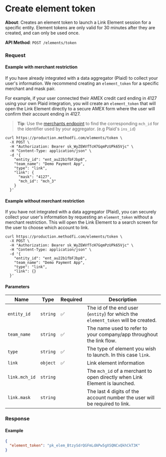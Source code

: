 # Create element token

**About**: Creates an element token to launch a Link Element session for a specific entity. Element tokens are only valid for 30 minutes after they are created, and can only be used once.


**API Method**: `POST /elements/token`

### Request

#### Example with merchant restriction
If you have already integrated with a data aggregator (Plaid) to collect your user's information. We recommend creating an `element_token` for a specific merchant and mask pair.

For example, if your user connected their AMEX credit card ending in 4127 using your own Plaid integration, you will create an `element_token` that will open the Link Element directly to a secure AMEX form where the user will confirm their account ending in 4127.

> **Tip**: Use the [merchants endpoint](../../4.%20Merchants/2-GetMerchants.md) to find the corresponding `mch_id` for the identifier used by your aggregator. (e.g Plaid's `ins_id`)

```shell
curl https://production.methodfi.com/elements/token \
  -X POST \
  -H "Authorization: Bearer sk_WyZEWVfTcH7GqmPzUPk65Vjc" \
  -H "Content-Type: application/json" \
  -d '{
    "entity_id": "ent_au22b1fbFJbp8",
    "team_name": "Demo Payment App",
    "type": "link",
    "link": {
      "mask": "4127",
      "mch_id": "mch_3"
    }
  }'
```

#### Example without merchant restriction
If you have not integrated with a data aggregator (Plaid), you can securely collect your user's information by requesting an `element_token` without a merchant restriction. This will open the Link Element to a search screen for the user to choose which account to link.

```shell
curl https://production.methodfi.com/elements/token \
  -X POST \
  -H "Authorization: Bearer sk_WyZEWVfTcH7GqmPzUPk65Vjc" \
  -H "Content-Type: application/json" \
  -d '{
    "entity_id": "ent_au22b1fbFJbp8",
    "team_name": "Demo Payment App",
    "type": "link",
    "link": {}
  }'
```

#### Parameters
| Name          | Type     | Required | Description                                                                      |
|---------------|----------|----------|----------------------------------------------------------------------------------|
| `entity_id`   | `string` | ✅        | The id of the end user (`entity`) for which the `element_token` will be created. |
| `team_name`   | `string` | ✅        | The name used to refer to your company/app throughout the link flow.             |
| `type`        | `string` | ✅        | The type of element you wish to launch. In this case `link`.                     |
| `link`        | `object` | ✅        | Link element information                                                         |
| `link.mch_id` | `string` |          | The `mch_id` of a merchant to open directly when Link Element is launched.       |
| `link.mask`   | `string` |          | The last 4 digits of the account number the user will be required to link.       |

### Response

#### Example

```json
{
  "element_token": "pk_elem_BtzySdrQGFmLdAPw5gXSQNCxQkhCkT3K"
}
```
